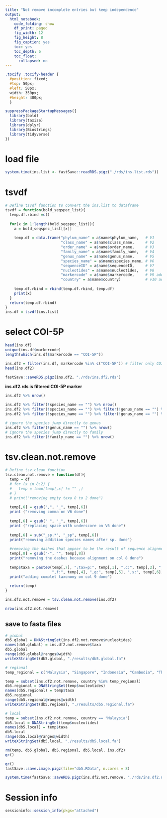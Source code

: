 ```yaml
---
title: "Not remove incomplete entries but keep independence"
output:
  html_notebook:
    code_folding: show
    df_print: paged
    fig_width: 12
    fig_height: 8
    fig_caption: yes
    toc: yes
    toc_depth: 6
    toc_float:
      collapsed: no
---
```


```css
.tocify .tocify-header {
  #position: fixed;
  #top: 50px;
  #left: 50px;
  width: 350px;
  #height: 400px;
  }
```


```r
suppressPackageStartupMessages({
  library(bold)
  library(taxize)
  library(dplyr)
  library(Biostrings)
  library(tidyverse)
})
```


# load file
```r
system.time(ins.list <- fastSave::readRDS.pigz("./rds/ins.list.rds"))
```

# tsvdf
```r
# Define tsvdf function to convert the ins.list to dataframe
tsvdf = function(bold_seqspec_list){
  temp.df.rbind =c()
  
  for(x in 1:length(bold_seqspec_list)){
    a = bold_seqspec_list[[x]]
    
    temp.df = data.frame("phylum_name" = a$name$phylum_name,   # V1
                         "class_name" = a$name$class_name,     # V2
                         "order_name" = a$name$order_name,     # V3
                         "family_name" = a$name$family_name,   # V4
                         "genus_name" = a$name$genus_name,     # V5
                         "species_name" = a$name$species_name, # V6
                         "sequenceID" = a$name$sequenceID,     # V7
                         "nucleotides" = a$name$nucleotides,   # V8
                         "markercode" = a$name$markercode,     # V9 added markercode
                         "country" = a$name$country)           # v10 added country
    
    temp.df.rbind = rbind(temp.df.rbind, temp.df)
    print(x)
  }
  return(temp.df.rbind)
}
ins.df = tsvdf(ins.list)
```

# select COI-5P
```r
head(ins.df)
unique(ins.df$markercode)
length(which(ins.df$markercode == "COI-5P"))

ins.df2 = filter(ins.df, markercode %in% c("COI-5P")) # filter only COI-5P
head(ins.df2)
```

```r
fastSave::saveRDS.pigz(ins.df2, "./rds/ins.df2.rds")
```

**ins.df2.rds is filtered COI-5P marker**


```r
ins.df2 %>% nrow()

ins.df2 %>% filter(!species_name == "") %>% nrow()
ins.df2 %>% filter(!species_name == "") %>% filter(!genus_name == "") %>% nrow()
ins.df2 %>% filter(!species_name == "") %>% filter(!genus_name == "") %>% filter(!family_name == "") %>% nrow()

# ignore the species jump directly to genus
ins.df2 %>% filter(!genus_name == "") %>% nrow()
# ignore the species jump directly to family
ins.df2 %>% filter(!family_name == "") %>% nrow()
```

# tsv.clean.not.remove
```r
# Define tsv.clean function
tsv.clean.not.remove = function(df){
  temp = df
  # for (x in 8:2) {
  #   temp = temp[temp[,x] != "" ,]
  # }
  # print("removing empty taxa 8 to 2 done")
  
  temp[,6] = gsub(",", "_", temp[,6])
  print ("removing comma on V6 done")
  
  temp[,6] = gsub(" ", "_", temp[,6])
  print ("replacing space with underscore on V6 done")
  
  temp[,6] = sub("_sp.*", "_sp", temp[,6])
  print("removing addition species names after sp. done")
  
  #removing the dashes that appear to be the result of sequence alignment before going into the BOLD db
  temp[,8] = gsub("-", "", temp[,8])
  print("removing the dashes because alignment on col 8 done")
  
  temp$taxa = paste0(temp[,7], ";tax=p:", temp[,1], ",c:", temp[,2], ",o:", temp[,3],
                     ",f:", temp[,4], ",g:", temp[,5], ",s:", temp[,6],  ";")
  print("adding complet taxonomy on col 9 done")
  
  return(temp)
}

ins.df2.not.remove = tsv.clean.not.remove(ins.df2)

nrow(ins.df2.not.remove)
```

## save to fasta files
```r
# global
db5.global = DNAStringSet(ins.df2.not.remove$nucleotides)
names(db5.global) = ins.df2.not.remove$taxa
db5.global
range(db5.global@ranges@width)
writeXStringSet(db5.global, "./results/db5.global.fa")
```


```r
# regional
temp_regional = c("Malaysia", "Singapore", "Indonesia", "Cambodia", "Thailand", "Vietnam", "Myanmar", "Laos", "Phillippines", "Bangladesh", "India")

temp = subset(ins.df2.not.remove, country %in% temp_regional)
db5.regional = DNAStringSet(temp$nucleotides)
names(db5.regional) = temp$taxa
db5.regional
range(db5.regional@ranges@width)
writeXStringSet(db5.regional, "./results/db5.regional.fa")
```

```r
# local
temp = subset(ins.df2.not.remove, country == "Malaysia")
db5.local = DNAStringSet(temp$nucleotides)
names(db5.local) = temp$taxa
db5.local
range(db5.local@ranges@width)
writeXStringSet(db5.local, "./results/db5.local.fa")
```


```r
rm(temp, db5.global, db5.regional, db5.local, ins.df2)
gc()
```

```r
gc()
fastSave::save.image.pigz(file="db5.RData", n.cores = 8)
```

```r
system.time(fastSave::saveRDS.pigz(ins.df2.not.remove, "./rds/ins.df2.not.remove.rds", n.cores = 8))
```


# Session info
```r
sessioninfo::session_info(pkgs="attached")
```
